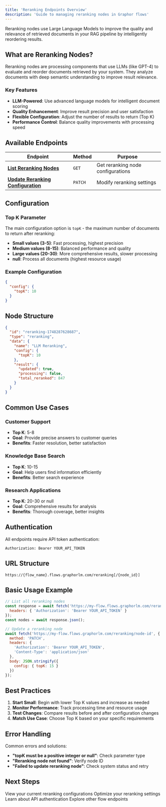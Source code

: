 ```yaml
---
title: 'Reranking Endpoints Overview'
description: 'Guide to managing reranking nodes in Graphor flows'
---
```


Reranking nodes use Large Language Models to improve the quality and relevance of retrieved documents in your RAG pipeline by intelligently reordering results.

## What are Reranking Nodes?

Reranking nodes are processing components that use LLMs (like GPT-4) to evaluate and reorder documents retrieved by your system. They analyze documents with deep semantic understanding to improve result relevance.

### Key Features

- **LLM-Powered**: Use advanced language models for intelligent document scoring
- **Quality Enhancement**: Improve result precision and user satisfaction  
- **Flexible Configuration**: Adjust the number of results to return (Top K)
- **Performance Control**: Balance quality improvements with processing speed

## Available Endpoints

| Endpoint | Method | Purpose |
|----------|--------|---------|
| **[List Reranking Nodes](/api-reference/flows/nodes/reranking/list)** | `GET` | Get reranking node configurations |
| **[Update Reranking Configuration](/api-reference/flows/nodes/reranking/update)** | `PATCH` | Modify reranking settings |

## Configuration

### Top K Parameter

The main configuration option is `topK` - the maximum number of documents to return after reranking:

- **Small values (3-5)**: Fast processing, highest precision
- **Medium values (8-15)**: Balanced performance and quality  
- **Large values (20-30)**: More comprehensive results, slower processing
- **null**: Process all documents (highest resource usage)

### Example Configuration

```json
{
  "config": {
    "topK": 10
  }
}
```

## Node Structure

```json
{
  "id": "reranking-1748287628687",
  "type": "reranking",
  "data": {
    "name": "LLM Reranking",
    "config": {
      "topK": 10
    },
    "result": {
      "updated": true,
      "processing": false,
      "total_reranked": 847
    }
  }
}
```

## Common Use Cases

### Customer Support
- **Top K**: 5-8
- **Goal**: Provide precise answers to customer queries
- **Benefits**: Faster resolution, better satisfaction

### Knowledge Base Search  
- **Top K**: 10-15
- **Goal**: Help users find information efficiently
- **Benefits**: Better search experience

### Research Applications
- **Top K**: 20-30 or null
- **Goal**: Comprehensive results for analysis
- **Benefits**: Thorough coverage, better insights

## Authentication

All endpoints require API token authentication:

```http
Authorization: Bearer YOUR_API_TOKEN
```

## URL Structure

```
https://{flow_name}.flows.graphorlm.com/reranking[/{node_id}]
```

## Basic Usage Example

```javascript
// List all reranking nodes
const response = await fetch('https://my-flow.flows.graphorlm.com/reranking', {
  headers: { 'Authorization': 'Bearer YOUR_API_TOKEN' }
});
const nodes = await response.json();

// Update a reranking node
await fetch('https://my-flow.flows.graphorlm.com/reranking/node-id', {
  method: 'PATCH',
  headers: {
    'Authorization': 'Bearer YOUR_API_TOKEN',
    'Content-Type': 'application/json'
  },
  body: JSON.stringify({
    config: { topK: 15 }
  })
});
```

## Best Practices

1. **Start Small**: Begin with lower Top K values and increase as needed
2. **Monitor Performance**: Track processing time and resource usage
3. **Test Changes**: Compare results before and after configuration changes
4. **Match Use Case**: Choose Top K based on your specific requirements

## Error Handling

Common errors and solutions:

- **"topK must be a positive integer or null"**: Check parameter type
- **"Reranking node not found"**: Verify node ID
- **"Failed to update reranking node"**: Check system status and retry

## Next Steps

<CardGroup cols={2}>
  <Card
    title="List Reranking Nodes"
    icon="list"
    href="/api-reference/flows/nodes/reranking/list"
  >
    View your current reranking configurations
  </Card>
  <Card
    title="Update Configuration"
    icon="sliders" 
    href="/api-reference/flows/nodes/reranking/update"
  >
    Optimize your reranking settings
  </Card>
  <Card
    title="API Tokens"
    icon="key"
    href="/guides/api-tokens"
  >
    Learn about API authentication
  </Card>
  <Card
    title="Flow Management"
    icon="diagram-project"
    href="/api-reference/flows/overview"
  >
    Explore other flow endpoints
  </Card>
</CardGroup>
